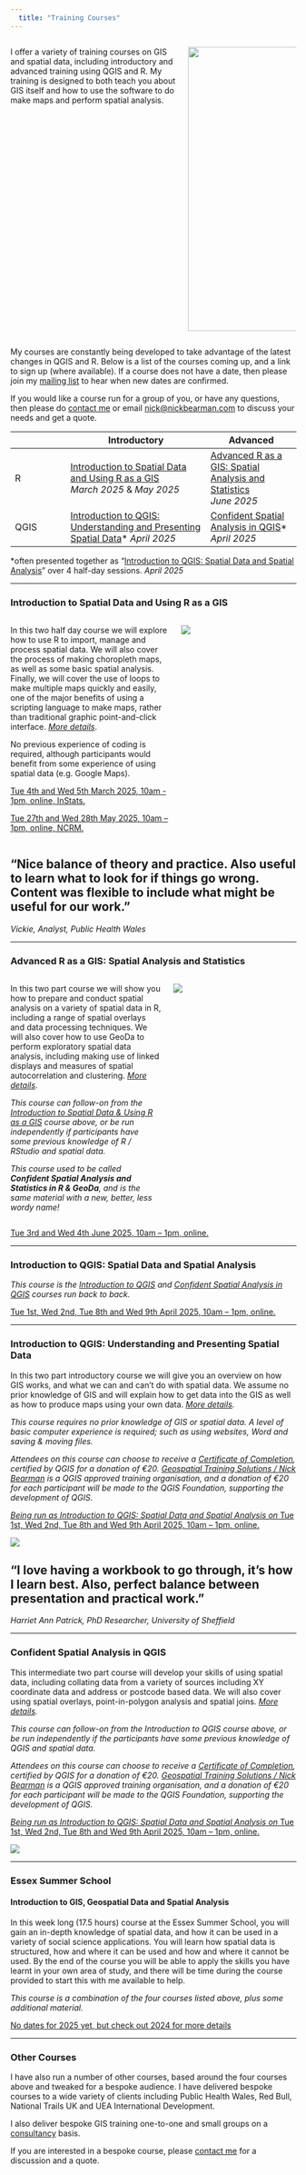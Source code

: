 ```yaml
---
  title: "Training Courses"
---
```


::: columns
:::: {.column width="55%"}

I offer a variety of training courses on GIS and spatial data, including introductory and advanced training using QGIS and R. My training is designed to both teach you about GIS itself and how to use the software to do make maps and perform spatial analysis.

::::
:::: {.column width="35%"}

![](images/2019-06-13 12.26.53-students-at-desk.jpg){width=500}

::::
:::

My courses are constantly being developed to take advantage of the latest changes in QGIS and R. Below is a list of the courses coming up, and a link to sign up (where available). If a course does not have a date, then please join my [mailing list](mailing-list.html) to hear when new dates are confirmed.

If you would like a course run for a group of you, or have any questions, then please do [contact me](index.html) or email [nick\@nickbearman.com](mailto:nick\@nickbearman.com) to discuss your needs and get a quote.


|              | Introductory         | Advanced                               |
|--------------|-----------------------------------|-----------------------|
| R | [Introduction to Spatial Data and Using R as a GIS](#introduction-to-spatial-data-using-r-as-a-gis) *March 2025* & *May 2025*   | [Advanced R as a GIS: Spatial Analysis and Statistics](#advanced-R-as-a-gis:-spatial-analysis-and-statistics) *June 2025* | [Advanced R as a GIS: Spatial Analysis and Statistics](#advanced-R-as-a-gis:-spatial-analysis-and-statistics)  
| QGIS     |  [Introduction to QGIS: Understanding and Presenting Spatial Data]\* *April 2025*               | [Confident Spatial Analysis in QGIS](#confident-spatial-analysis-in-qgis)\* *April 2025*    |


\*often presented together as "[Introduction to QGIS: Spatial Data and Spatial Analysis](#introduction-to-qgis-spatial-data-and-spatial-analysis)" over 4 half-day sessions. *April 2025*

----

### Introduction to Spatial Data and Using R as a GIS {#introduction-to-spatial-data-using-r-as-a-gis}

::: columns
:::: {.column width="58%"}

In this two half day course we will explore how to use R to import, manage and process spatial data. We will also cover the process of making choropleth maps, as well as some basic spatial analysis. Finally, we will cover the use of loops to make multiple maps quickly and easily, one of the major benefits of using a scripting language to make maps, rather than traditional graphic point-and-click interface. *[More details](files/intro-to-r-promo.pdf)*.

No previous experience of coding is required, although participants would benefit from some experience of using spatial data (e.g. Google Maps).

[Tue 4th and Wed 5th March 2025, 10am - 1pm, online, InStats.](https://instats.org/seminar/introduction-to-spatial-data-and-r-as-a-2)

[Tue 27th and Wed 28th May 2025, 10am – 1pm, online, NCRM.](https://www.ncrm.ac.uk/training/show.php?article=13706)

<!-- [No dates scheduled, join my mailing list to hear when new dates are confirmed.](mailing-list.html) -->

::::
:::: {.column width="42%"}

![](images/r-map-output.png)
::::
:::

:::{.callout-tip}
## "Nice balance of theory and practice. Also useful to learn what to look for if things go wrong. Content was flexible to include what might be useful for our work."
*Vickie, Analyst, Public Health Wales*

:::

----

### Advanced R as a GIS: Spatial Analysis and Statistics {#advanced-R-as-a-gis:-spatial-analysis-and-statistics}

::: columns
:::: {.column width="55%"}

In this two part course we will show you how to prepare and conduct spatial analysis on a variety of spatial data in R, including a range of spatial overlays and data processing techniques. We will also cover how to use GeoDa to perform exploratory spatial data analysis, including making use of linked displays and measures of spatial autocorrelation and clustering. *[More details](files/advanced-r-promo.pdf)*.

*This course can follow-on from the [Introduction to Spatial Data & Using R as a GIS](#introduction-to-spatial-data-using-r-as-a-gis) course above, or be run independently if participants have some previous knowledge of R / RStudio and spatial data.*

*This course used to be called **Confident Spatial Analysis and Statistics in R & GeoDa**, and is the same material with a new, better, less wordy name!*

::::
:::: {.column width="45%"}

![](images\spatial-overlay.png)

::::
:::

[Tue 3rd and Wed 4th June 2025, 10am – 1pm, online.](https://www.ncrm.ac.uk/training/show.php?article=13707)

<!-- [No dates scheduled, join my mailing list to hear when new dates are confirmed.](mailing-list.html) -->

----

### Introduction to QGIS: Spatial Data and Spatial Analysis

*This course is the [Introduction to QGIS](#introduction-to-qgis-understanding-and-presenting-spatial-data) and [Confident Spatial Analysis in QGIS](#confident-spatial-analysis-in-qgis) courses run back to back.*

[Tue 1st, Wed 2nd, Tue 8th and Wed 9th April 2025, 10am – 1pm, online.](https://www.ncrm.ac.uk/training/show.php?article=13700)

<!-- [No dates scheduled, join my mailing list to hear when new dates are confirmed.](mailing-list.html) -->

----

### Introduction to QGIS: Understanding and Presenting Spatial Data

In this two part introductory course we will give you an overview on how GIS works, and what we can and can’t do with spatial data. We assume no prior knowledge of GIS and will explain how to get data into the GIS as well as how to produce maps using your own data. *[More details](files/intro-to-qgis-promo.pdf).*

*This course requires no prior knowledge of GIS or spatial data. A level of basic computer experience is required; such as using websites, Word and saving & moving files.*

*Attendees on this course can choose to receive a [Certificate of Completion](https://www.qgis.org/community/certification/), certified by QGIS for a donation of €20. [Geospatial Training Solutions / Nick Bearman](https://changelog.qgis.org/en/qgis/certifyingorganisation/geospatial-training-solutions/) is a QGIS approved training organisation, and a donation of €20 for each participant will be made to the QGIS Foundation, supporting the development of QGIS.*

[*Being run as Introduction to QGIS: Spatial Data and Spatial Analysis on* Tue 1st, Wed 2nd, Tue 8th and Wed 9th April 2025, 10am – 1pm, online.](https://www.ncrm.ac.uk/training/show.php?article=13700)

<!-- [No dates scheduled, join my mailing list to hear when new dates are confirmed.](mailing-list.html) -->

![](images/qgis-screenshot.png)

:::{.callout-tip}
## "I love having a workbook to go through, it's how I learn best. Also, perfect balance between presentation and practical work."
*Harriet Ann Patrick, PhD Researcher, University of Sheffield*

:::

----

### Confident Spatial Analysis in QGIS

This intermediate two part course will develop your skills of using spatial data, including collating data from a variety of sources including XY coordinate data and address or postcode based data. We will also cover using spatial overlays, point-in-polygon analysis and spatial joins. *[More details](files/confident-spatial-analysis-promo.pdf).*

*This course can follow-on from the Introduction to QGIS course above, or be run independently if the participants have some previous knowledge of QGIS and spatial data.*

*Attendees on this course can choose to receive a [Certificate of Completion](https://www.qgis.org/community/certification/), certified by QGIS for a donation of €20. [Geospatial Training Solutions / Nick Bearman](https://changelog.qgis.org/en/qgis/certifyingorganisation/geospatial-training-solutions/) is a QGIS approved training organisation, and a donation of €20 for each participant will be made to the QGIS Foundation, supporting the development of QGIS.*

[*Being run as Introduction to QGIS: Spatial Data and Spatial Analysis on* Tue 1st, Wed 2nd, Tue 8th and Wed 9th April 2025, 10am – 1pm, online.](https://www.ncrm.ac.uk/training/show.php?article=13700)

<!-- [No dates scheduled, join my mailing list to hear when new dates are confirmed.](mailing-list.html) -->

![](images/pip-spatial-overlays.png)

----

### Essex Summer School

#### Introduction to GIS, Geospatial Data and Spatial Analysis

In this week long (17.5 hours) course at the Essex Summer School, you will gain an in-depth knowledge of spatial data, and how it can be used in a variety of social science applications. You will learn how spatial data is structured, how and where it can be used and how and where it cannot be used. By the end of the course you will be able to apply the skills you have learnt in your own area of study, and there will be time during the course provided to start this with me available to help.

*This course is a combination of the four courses listed above, plus some additional material.*

[No dates for 2025 yet, but check out 2024 for more details](https://essexsummerschool.com/summer-school-facts/courses/ess-2024-course-list/1p-introduction-to-gis-geospatial-data-and-spatial-analysis/)

----

### Other Courses

I have also run a number of other courses, based around the four courses above and tweaked for a bespoke audience. I have delivered bespoke courses to a wide variety of clients including Public Health Wales, Red Bull, National Trails UK and UEA International Development. 

I also deliver bespoke GIS training one-to-one and small groups on a [consultancy](consultancy.html) basis. 

If you are interested in a bespoke course, please [contact me](index.html) for a discussion and a quote.

